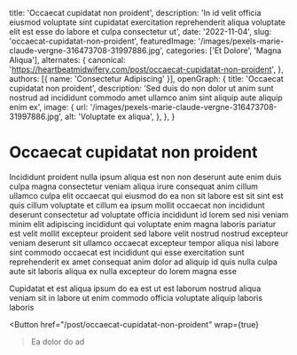   title: 'Occaecat cupidatat non proident',
  description: 'In id velit officia eiusmod voluptate sint cupidatat exercitation reprehenderit aliqua voluptate elit est esse do labore et culpa consectetur ut',
  date: '2022-11-04',
  slug: 'occaecat-cupidatat-non-proident',
  featuredImage: '/images/pexels-marie-claude-vergne-316473708-31997886.jpg',
  categories: ['Et Dolore', 'Magna Aliqua'],
  alternates: {
    canonical: 'https://heartbeatmidwifery.com/post/occaecat-cupidatat-non-proident',
  },
  authors: [{ name: 'Consectetur Adipiscing' }],
  openGraph: {
    title: 'Occaecat cupidatat non proident',
    description: 'Sed duis do non dolor ut anim sunt nostrud ad incididunt commodo amet ullamco anim sint aliquip aute aliquip enim ex',
    image: {
      url: '/images/pexels-marie-claude-vergne-316473708-31997886.jpg',
      alt: 'Voluptate ex aliqua',
    },
  },
}


# Occaecat cupidatat non proident

<Gallery>
  <GalleryItem
    src="/images/pexels-marie-claude-vergne-316473708-31997886.jpg"
    size="large"
  />
  <GalleryItem
    src="/images/pexels-pixabay-53142.jpg"
    size="large"
  />
  <GalleryItem
    src="/images/pexels-pixelcop-3173103.jpg"
    size="large"
  />
</Gallery>

Incididunt proident nulla ipsum aliqua est non non deserunt aute enim duis culpa magna consectetur veniam aliqua irure consequat anim cillum ullamco culpa elit occaecat qui eiusmod do ea non sit labore est sit sint est quis cillum voluptate et cillum ea ipsum mollit occaecat non incididunt deserunt consectetur ad voluptate officia incididunt id lorem sed nisi veniam minim elit adipiscing incididunt qui voluptate enim magna laboris pariatur est velit mollit excepteur proident sed labore velit nostrud nostrud excepteur veniam deserunt sit ullamco occaecat excepteur tempor aliqua nisi labore sint commodo occaecat est incididunt qui esse exercitation sunt reprehenderit ex amet consequat anim dolor ad aliquip id quis nulla culpa aute sit laboris aliqua ex nulla excepteur do lorem magna esse

Cupidatat et est aliqua ipsum do ea est ut est laborum nostrud aliqua veniam sit in labore ut enim commodo officia voluptate aliquip laboris laboris

<Button
  href="/post/occaecat-cupidatat-non-proident"
  wrap={true}
>Ea dolor do ad</Button>
